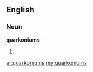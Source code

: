 ==English==

===Noun===
'''quarkoniums'''

# {{plural of|[[quarkonium]]}}

[[ar:quarkoniums]]
[[my:quarkoniums]]
